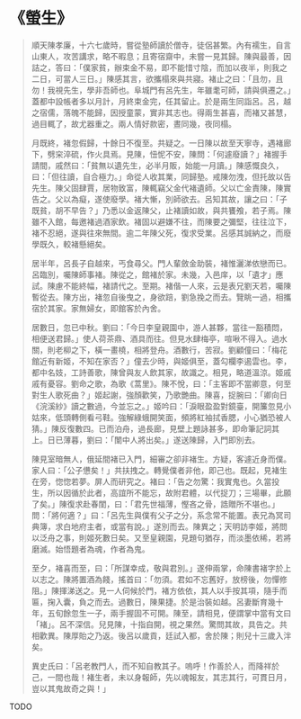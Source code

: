 # 《螢生》

> 順天陳孝廉，十六七歲時，嘗從塾師讀於僧寺，徒侶甚繁。內有襦生，自言山東人，攻苦講求，略不暇息；且寄宿齋中，未嘗一見其歸。陳與最善，因詰之，答曰：「僕家貧，辦束金不易，即不能惜寸陰，而加以夜半，則我之二日，可當人三日。」陳感其言，欲攜榻來與共寢。褚止之曰：「且勿，且勿！我視先生，學非吾師也。阜城門有呂先生，年雖耄可師，請與俱遷之。」蓋都中設帳者多以月計，月終束金完，任其留止。於是兩生同詣呂。呂，越之宿儒，落魄不能歸，因授童蒙，實非其志也。得兩生甚喜，而褚又甚慧，過目輒了，故尤器重之。兩人情好款密，晝同幾，夜同榻。
>
> 月既終，褚忽假歸，十餘日不復至。共疑之。一日陳以故至天寧寺，遇褚廊下，劈穼淬硫，作火具焉。見陳，忸怩不安，陳問：「何遽廢讀？」褚握手請間，戚然曰：「貧無以遺先生，必半月販，始能一月讀。」陳感慨良久，曰：「但往讀，自合極力。」命從人收其業，同歸塾。戒陳勿洩，但托故以告先生。陳父固肆賈，居物致富，陳輒竊父金代褚遺師。父以亡金責陳，陳實告之。父以為癡，遂使廢學。褚大慚，別師欲去。呂知其故，讓之曰：「子既貧，胡不早告？」乃悉以金返陳父，止褚讀如故，與共饔飧，若子焉。陳雖不入館，每邀褚過酒家飲。褚固以避嫌不往，而陳要之彌堅，往往泣下，褚不忍絕，遂與往來無間。逾二年陳父死，復求受業。呂感其誠納之，而廢學既久，較褚懸絕矣。
>
> 居半年，呂長子自越來，丐食尋父。門人輩斂金助裝，褚惟灑涕依戀而已。呂臨別，囑陳師事褚。陳從之，館褚於家。未幾，入邑庠，以「遺才」應試。陳慮不能終幅，褚請代之。至期。褚偕一人來，云是表兄劉天若，囑陳暫從去。陳方出，褚忽自後曳之，身欲踣，劉急挽之而去。覽眺一過，相攜宿於其家。家無婦女，即館客於內舍。
>
> 居數日，忽已中秋。劉曰：「今日李皇親園中，游人甚夥，當往一豁積悶，相便送君歸。」使人荷茶鼎、酒具而往。但見水肆梅亭，喧啾不得入。過水關，則老柳之下，橫一畫橈，相將登舟。酒數行，苦寂。劉顧僮曰：「梅花館近有新姬，不知在家否？」僮去少時，與姬俱至，蓋勾欄李遏雲也。李，都中名妓，工詩善歌，陳曾與友人飲其家，故識之。相見，略道溫涼。姬戚戚有憂容。劉命之歌，為歌《蒿里》。陳不悅，曰：「主客即不當卿意，何至對生人歌死曲？」姬起謝，強顏歡笑，乃歌艷曲。陳喜，捉腕曰：「卿向日《浣溪紗》讀之數過，今並忘之。」姬吟曰：「淚眼盈盈對鏡臺，開簾忽見小姑來，低頭轉側看弓鞋。強解綠蛾開笑面，頻將紅袖拭香腮，小心猶恐被人猜。」陳反復數四。已而泊舟，過長廊，見壁上題詠甚多，即命筆記詞其上。日已薄暮，劉曰：「闈中人將出矣。」遂送陳歸，入門即別去。
>
> 陳見室暗無人，俄延間褚已入門，細審之卻非褚生。方疑，客遽近身而僕。家人曰：「公子憊矣！」共扶拽之。轉覺僕者非他，即己也。既起，見褚生在旁，惚惚若夢。屏人而研究之。褚曰：「告之勿驚：我實鬼也。久當投生，所以因循於此者，高誼所不能忘，故附君體，以代捉刀；三場畢，此願了矣。」陳復求赴春閨，曰：「君先世福薄，慳吝之骨，誥贈所不堪也。」問：「將何適？」曰：「呂先生與僕有父子之分，系念常不能置。表兄為冥司典簿，求白地府主者，或當有說。」遂別而去。陳異之；天明訪李姬，將問以泛舟之事，則姬死數日矣。又至皇親園，見題句猶存，而淡墨依稀，若將磨滅。始悟題者為魂，作者為鬼。
>
> 至夕，褚喜而至，曰：「所謀幸成，敬與君別。」遂伸兩掌，命陳書褚字於上以志之。陳將置酒為餞，搖首曰：「勿須。君如不忘舊好，放榜後，勿憚修阻。」陳揮涕送之。見一人伺候於門，褚方依依，其人以手按其項，隨手而匾，掬入囊，負之而去。過數日，陳果捷。於是治裝如越。呂妻斷育幾十年，五旬餘忽生一子，兩手握固不可開。陳至，請相見，便謂掌中當有文曰「褚」。呂不深信。兒見陳，十指自開，視之果然。驚問其故，具告之。共相歡異。陳厚貽之乃返。後呂以歲貢，廷試入都，舍於陳；則兒十三歲入泮矣。
>
> 異史氏曰：「呂老教門人，而不知自教其子。嗚呼！作善於人，而降祥於己，一間也哉！褚生者，未以身報師，先以魂報友，其志其行，可貫日月，豈以其鬼故奇之與！」

TODO
